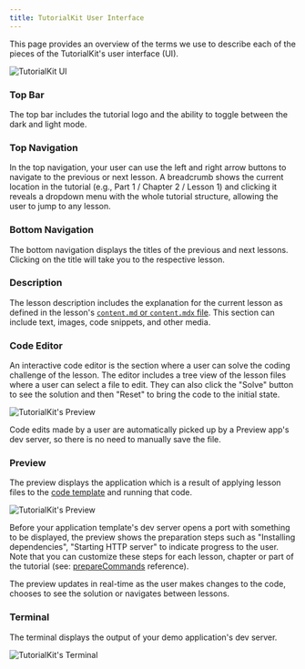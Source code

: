 ```yaml
---
title: TutorialKit User Interface
---
```


This page provides an overview of the terms we use to describe each of the pieces of the TutorialKit's user interface (UI).

![TutorialKit UI](./images/tutorialkit-ui.png)

### Top Bar

The top bar includes the tutorial logo and the ability to toggle between the dark and light mode.

### Top Navigation

In the top navigation, your user can use the left and right arrow buttons to navigate to the previous or next lesson. A breadcrumb shows the current location in the tutorial (e.g., Part 1 / Chapter 2 / Lesson 1) and clicking it reveals a dropdown menu with the whole tutorial structure, allowing the user to jump to any lesson.

### Bottom Navigation

The bottom navigation displays the titles of the previous and next lessons. Clicking on the title will take you to the respective lesson.

### Description

The lesson description includes the explanation for the current lesson as defined in the lesson's [`content.md` or `content.mdx` file](/guides/creating-content/#a-lesson-content-file). This section can include text, images, code snippets, and other media.

### Code Editor

An interactive code editor is the section where a user can solve the coding challenge of the lesson. The editor includes a tree view of the lesson files where a user can select a file to edit. They can also click the "Solve" button to see the solution and then "Reset" to bring the code to the initial state.

<Image src={uiCodeEditorImage} alt="TutorialKit's Preview" />

Code edits made by a user are automatically picked up by a Preview app's dev server, so there is no need to manually save the file.

### Preview

The preview displays the application which is a result of applying lesson files to the [code template](/guides/creating-content/#code-templates) and running that code.

<Image src={uiPreviewImage} alt="TutorialKit's Preview" />

Before your application template's dev server opens a port with something to be displayed, the preview shows the preparation steps such as "Installing dependencies", "Starting HTTP server" to indicate progress to the user. Note that you can customize these steps for each lesson, chapter or part of the tutorial (see: [prepareCommands](/guides/configuration/#preparecommands) reference).

The preview updates in real-time as the user makes changes to the code, chooses to see the solution or navigates between lessons.

### Terminal

The terminal displays the output of your demo application's dev server.

<Image src={uiTerminalImage} alt="TutorialKit's Terminal" />
